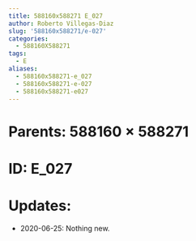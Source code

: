 ```yaml
---
title: 588160x588271 E_027
author: Roberto Villegas-Diaz
slug: '588160x588271/e-027'
categories:
  - 588160X588271
tags:
  - E
aliases:
  - 588160x588271-e_027
  - 588160x588271-e-027
  - 588160x588271-e027
---
```


# **Parents**: 588160 $\times$ 588271
# **ID**: E_027
# **Updates**: 
 - 2020-06-25: Nothing new.
